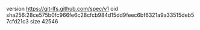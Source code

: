 version https://git-lfs.github.com/spec/v1
oid sha256:28ce575b0fc966fe6c28cfcb984d15dd9feec6bf6321a9a33515deb57cfd21c3
size 42546
